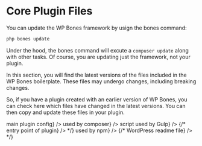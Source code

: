 
# Core Plugin Files

You can update the WP Bones framework by usign the bones command:
  
```bash copy
php bones update
```

Under the hood, the bones command will excute a `compuser update` along with other tasks.
Of course, you are updating just the framework, not your plugin.

In this section, you will find the latest versions of the files included in the WP Bones boilerplate. These files may undergo changes, including breaking changes.

So, if you have a plugin created with an earlier version of WP Bones, you can check here which files have changed in the latest versions. You can then copy and update these files in your plugin.

<FileTree>
  <FileTree.Folder name="myPlugin" defaultOpen>
    <FileTree.Folder name="config" defaultOpen>
      <FileTree.File label={<FileTreeLabel type="file" href="./config-plugin" name="plugin.php" color="yellow">main plugin config</FileTreeLabel>} />
    </FileTree.Folder>
    <FileTree.File label={<FileTreeLabel type="file" href="./composer-json" name="composer.json" color="yellow">used by composer</FileTreeLabel>} />
    <FileTree.File label={<FileTreeLabel type="file" href="./gulpfile-js" name="gulpfile.js">script used by Gulp</FileTreeLabel>} />
    {/* <FileTree.File label={<FileTreeLabel type="file" name="{your-plugin-name}.php">entry point of plugin</FileTreeLabel>} /> */}
    <FileTree.File label={<FileTreeLabel type="file" href="./package-json" name="package.json">used by npm</FileTreeLabel>} />
    {/* <FileTree.File label={<FileTreeLabel type="file" name="readme.txt">WordPress readme file</FileTreeLabel>} /> */}
  </FileTree.Folder>
</FileTree>